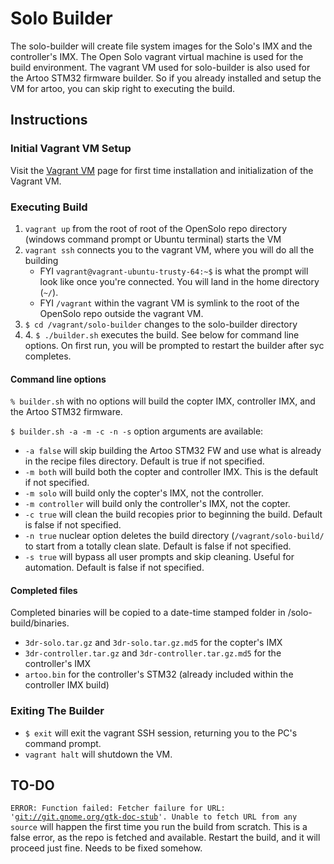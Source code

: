 = Solo Builder =
The solo-builder will create file system images for the Solo's IMX and the controller's IMX. The Open Solo vagrant virtual machine is used for the build environment. The vagrant VM used for solo-builder is also used for the Artoo STM32 firmware builder. So if you already installed and setup the VM for artoo, you can skip right to executing the build.

== Instructions ==

=== Initial Vagrant VM Setup ===

Visit the [[Vagrant VM]] page for first time installation and initialization of the Vagrant VM.

=== Executing Build ===

# <code>vagrant up</code> from the root of root of the OpenSolo repo directory (windows command prompt or Ubuntu terminal) starts the VM
# <code>vagrant ssh</code> connects you to the vagrant VM, where you will do all the building
#* FYI <code>vagrant@vagrant-ubuntu-trusty-64:~$</code> is what the prompt will look like once you're connected. You will land in the home directory (<code>~/</code>).
#* FYI <code>/vagrant</code> within the vagrant VM is symlink to the root of the OpenSolo repo outside the vagrant VM.
# <code>$ cd /vagrant/solo-builder</code> changes to the solo-builder directory
#4. <code>$ ./builder.sh</code> executes the build. See below for command line options. On first run, you will be prompted to restart the builder after syc completes.

==== Command line options ====

<code>% builder.sh</code> with no options will build the copter IMX, controller IMX, and the Artoo STM32 firmware.

<code>$ builder.sh -a -m -c -n -s </code> option arguments are available:
* <code>-a false</code> will skip building the Artoo STM32 FW and use what is already in the recipe files directory. Default is true if not specified.
* <code>-m both</code> will build both the copter and controller IMX. This is the default if not specified.
* <code>-m solo</code> will build only the copter's IMX, not the controller.
* <code>-m controller</code> will build only the controller's IMX, not the copter.
* <code>-c true</code> will clean the build recopies prior to beginning the build.  Default is false if not specified.
* <code>-n true</code> nuclear option deletes the build directory (<code>/vagrant/solo-build/</code> to start from a totally clean slate. Default is false if not specified.
* <code>-s true</code> will bypass all user prompts and skip cleaning. Useful for automation. Default is false if not specified.

==== Completed files ====

Completed binaries will be copied to a date-time stamped folder in /solo-build/binaries.
* <code>3dr-solo.tar.gz</code> and <code>3dr-solo.tar.gz.md5</code> for the copter's IMX
* <code>3dr-controller.tar.gz</code> and <code>3dr-controller.tar.gz.md5</code> for the controller's IMX
* <code>artoo.bin</code> for the controller's STM32 (already included within the controller IMX build)

=== Exiting The Builder ===

* <code>$ exit</code> will exit the vagrant SSH session, returning you to the PC's command prompt.
* <code>vagrant halt</code> will shutdown the VM.

== TO-DO ==

<code>ERROR: Function failed: Fetcher failure for URL: 'git://git.gnome.org/gtk-doc-stub'. Unable to fetch URL from any source</code> will happen the first time you run the build from scratch.  This is a false error, as the repo is fetched and available.  Restart the build, and it will proceed just fine.  Needs to be fixed somehow.
